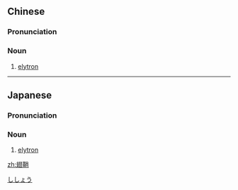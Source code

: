 ==Chinese==
{{zh-forms}}

===Pronunciation===
{{zh-pron
|m=chìqiào
|cat=n
}}

===Noun===
{{zh-noun}}

# [[elytron]]

{{zh-cat|Entomology}}

----

==Japanese==
{{ja-kanjitab|し|しょう|yomi=o}}

===Pronunciation===
{{ja-pron|yomi=o|ししょう}}

===Noun===
{{ja-noun|ししょう}}

# [[elytron]]

[[Category:ja:Entomology|ししょう]]

[[zh:翅鞘]]